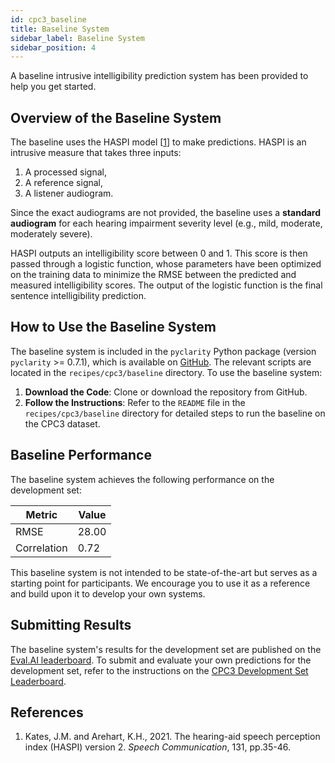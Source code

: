 ```yaml
---
id: cpc3_baseline
title: Baseline System
sidebar_label: Baseline System
sidebar_position: 4
---
```


A baseline intrusive intelligibility prediction system has been provided to help you get started.

## Overview of the Baseline System

The baseline uses the HASPI model \[[1](#refs)] to make predictions. HASPI is an intrusive measure that takes three inputs:

1. A processed signal,
2. A reference signal,
3. A listener audiogram.

Since the exact audiograms are not provided, the baseline uses a **standard audiogram** for each hearing impairment severity level (e.g., mild, moderate, moderately severe).

HASPI outputs an intelligibility score between 0 and 1. This score is then passed through a logistic function, whose parameters have been optimized on the training data to minimize the RMSE between the predicted and measured intelligibility scores. The output of the logistic function is the final sentence intelligibility prediction.

## How to Use the Baseline System

The baseline system is included in the `pyclarity` Python package (version `pyclarity` >= 0.7.1), which is available on [GitHub](https://github.com/claritychallenge/clarity). The relevant scripts are located in the `recipes/cpc3/baseline` directory. To use the baseline system:

1. **Download the Code**: Clone or download the repository from GitHub.
2. **Follow the Instructions**: Refer to the `README` file in the `recipes/cpc3/baseline` directory for detailed steps to run the baseline on the CPC3 dataset.

## Baseline Performance

The baseline system achieves the following performance on the development set:

| Metric      | Value |
|-------------|-------|
| RMSE        | 28.00 |
| Correlation | 0.72  |

This baseline system is not intended to be state-of-the-art but serves as a starting point for participants. We encourage you to use it as a reference and build upon it to develop your own systems.

## Submitting Results

The baseline system's results for the development set are published on the [Eval.AI leaderboard](https://eval.ai/web/challenges/challenge-page/2506/leaderboard/6259). To submit and evaluate your own predictions for the development set, refer to the instructions on the [CPC3 Development Set Leaderboard](./taking_part/cpc3_devset_leaderboard).

## References

<a name="refs"></a>

1. Kates, J.M. and Arehart, K.H., 2021. The hearing-aid speech perception index (HASPI) version 2. *Speech Communication*, 131, pp.35-46.

